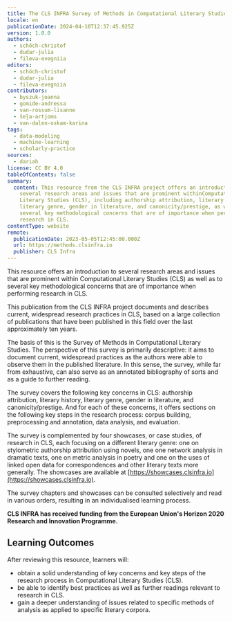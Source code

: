 ```yaml
---
title: The CLS INFRA Survey of Methods in Computational Literary Studies
locale: en
publicationDate: 2024-04-10T12:37:45.925Z
version: 1.0.0
authors:
  - schöch-christof
  - dudar-julia
  - fileva-evegniia
editors:
  - schöch-christof
  - dudar-julia
  - fileva-evegniia
contributors:
  - byszuk-joanna
  - gomide-andressa
  - van-rossum-lisanne
  - šeļa-artjoms
  - van-dalen-oskam-karina
tags:
  - data-modeling
  - machine-learning
  - scholarly-practice
sources:
  - dariah
license: CC BY 4.0
tableOfContents: false
summary:
  content: This resource from the CLS INFRA project offers an introduction to
    several research areas and issues that are prominent withinComputational
    Literary Studies (CLS), including authorship attribution, literary history,
    literary genre, gender in literature, and canonicity/prestige, as well as to
    several key methodological concerns that are of importance when performing
    research in CLS.
contentType: website
remote:
  publicationDate: 2023-05-05T12:45:00.000Z
  url: https://methods.clsinfra.io
  publisher: CLS Infra
---
```

This resource offers an introduction to several research areas and issues that are prominent within Computational Literary Studies (CLS) as well as to several key methodological concerns that are of importance when performing research in CLS.

This publication from the CLS INFRA project documents and describes current, widespread research practices in CLS, based on a large collection of publications that have been published in this field over the last approximately ten years.

The basis of this is the Survey of Methods in Computational Literary Studies.  The perspective of this survey is primarily descriptive: it aims to document current, widespread practices as the authors were able to observe them in the published literature. In this sense, the survey, while far from exhaustive, can also serve as an annotated bibliography of sorts and as a guide to further reading.

The survey covers the following key concerns in CLS: authorship attribution, literary history, literary genre, gender in literature, and canonicity/prestige. And for each of these concerns, it offers sections on the following key steps in the research process: corpus building, preprocessing and annotation, data analysis, and evaluation.

The survey is complemented by four showcases, or case studies, of research in CLS, each focusing on a different literary genre: one on stylometric authorship attribution using novels, one one network analysis in dramatic texts, one on metric analysis in poetry and one on the uses of linked open data for correspondences and other literary texts more generally. The showcases are available at [https://showcases.clsinfra.io](https://showcases.clsinfra.io).

The survey chapters and showcases can be consulted selectively and read in various orders, resulting in an individualised learning process.

**CLS INFRA has received funding from the European Union's Horizon 2020 Research and Innovation Programme.**

## Learning Outcomes

After reviewing this resource, learners will:

* obtain a solid understanding of key concerns and key steps of the research process in Computational Literary Studies (CLS).
* be able to identify best practices as well as further readings relevant to research in CLS.
* gain a deeper understanding of issues related to specific methods of analysis as applied to specific literary corpora.
